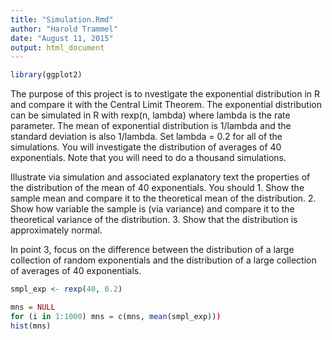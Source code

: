 ```yaml
---
title: "Simulation.Rmd"
author: "Harold Trammel"
date: "August 11, 2015"
output: html_document
---
```


```r
library(ggplot2)

```

The purpose of this project is to nvestigate the exponential distribution in R and compare it with the Central Limit Theorem. The exponential distribution can be simulated in R with rexp(n, lambda) where lambda is the rate parameter. The mean of exponential distribution is 1/lambda and the standard deviation is also 1/lambda. Set lambda = 0.2 for all of the simulations. You will investigate the distribution of averages of 40 exponentials. Note that you will need to do a thousand simulations.

Illustrate via simulation and associated explanatory text the properties of the distribution of the mean of 40 exponentials.  You should
1. Show the sample mean and compare it to the theoretical mean of the distribution.
2. Show how variable the sample is (via variance) and compare it to the theoretical variance of the distribution.
3. Show that the distribution is approximately normal.

In point 3, focus on the difference between the distribution of a large collection of random exponentials and the distribution of a large collection of averages of 40 exponentials. 

```r

smpl_exp <- rexp(40, 0.2)

mns = NULL
for (i in 1:1000) mns = c(mns, mean(smpl_exp)))
hist(mns)
```

